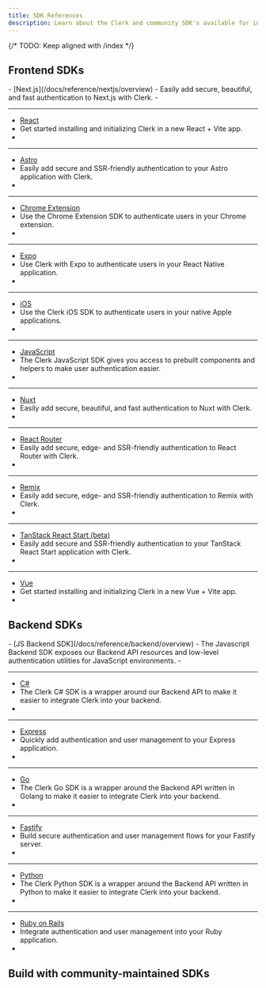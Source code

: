 ```yaml
---
title: SDK References
description: Learn about the Clerk and community SDK's available for integrating Clerk into your application.
---
```


{/* TODO: Keep aligned with /index */}

## Frontend SDKs

<Cards>
  - [Next.js](/docs/reference/nextjs/overview)
  - Easily add secure, beautiful, and fast authentication to Next.js with Clerk.
  - <Icon name="nextjs" />

  ---

  - [React](/docs/reference/react/overview)
  - Get started installing and initializing Clerk in a new React + Vite app.
  - <Icon name="react" />

  ---

  - [Astro](/docs/reference/astro/overview)
  - Easily add secure and SSR-friendly authentication to your Astro application with Clerk.
  - <Icon name="astro" />

  ---

  - [Chrome Extension](/docs/reference/chrome-extension/overview)
  - Use the Chrome Extension SDK to authenticate users in your Chrome extension.
  - <Icon name="chrome" />

  ---

  - [Expo](/docs/reference/expo/overview)
  - Use Clerk with Expo to authenticate users in your React Native application.
  - <Icon name="expo" />

  ---

  - [iOS](/docs/reference/ios/overview)
  - Use the Clerk iOS SDK to authenticate users in your native Apple applications.
  - <Icon name="apple" />

  ---

  - [JavaScript](/docs/reference/javascript/overview)
  - The Clerk JavaScript SDK gives you access to prebuilt components and helpers to make user authentication easier.
  - <Icon name="javascript" />

  ---

  - [Nuxt](/docs/reference/nuxt/overview)
  - Easily add secure, beautiful, and fast authentication to Nuxt with Clerk.
  - <Icon name="nuxt" />

  ---

  - [React Router](/docs/reference/react-router/overview)
  - Easily add secure, edge- and SSR-friendly authentication to React Router with Clerk.
  - <Icon name="react-router" />

  ---

  - [Remix](/docs/reference/remix/overview)
  - Easily add secure, edge- and SSR-friendly authentication to Remix with Clerk.
  - <Icon name="remix" />

  ---

  - [TanStack React Start (beta)](/docs/reference/tanstack-react-start/overview)
  - Easily add secure and SSR-friendly authentication to your TanStack React Start application with Clerk.
  - <Icon name="tanstack" />

  ---

  - [Vue](/docs/reference/vue/overview)
  - Get started installing and initializing Clerk in a new Vue + Vite app.
  - <Icon name="vue" />
</Cards>

## Backend SDKs

<Cards>
  - [JS Backend SDK](/docs/reference/backend/overview)
  - The Javascript Backend SDK exposes our Backend API resources and low-level authentication utilities for JavaScript environments.
  - <Icon name="clerk" />

  ---

  - [C#](https://github.com/clerk/clerk-sdk-csharp/blob/main/README.md)
  - The Clerk C# SDK is a wrapper around our Backend API to make it easier to integrate Clerk into your backend.
  - <Icon name="c-sharp" />

  ---

  - [Express](/docs/reference/express/overview)
  - Quickly add authentication and user management to your Express application.
  - <Icon name="expressjs" />

  ---

  - [Go](/docs/reference/go/overview)
  - The Clerk Go SDK is a wrapper around the Backend API written in Golang to make it easier to integrate Clerk into your backend.
  - <Icon name="go" />

  ---

  - [Fastify](/docs/reference/fastify/overview)
  - Build secure authentication and user management flows for your Fastify server.
  - <Icon name="fastify" />

  ---

  - [Python](https://github.com/clerk/clerk-sdk-python/blob/main/README.md)
  - The Clerk Python SDK is a wrapper around the Backend API written in Python to make it easier to integrate Clerk into your backend.
  - <Icon name="python" />

  ---

  - [Ruby on Rails](/docs/reference/ruby/overview)
  - Integrate authentication and user management into your Ruby application.
  - <Icon name="ruby" />
</Cards>

## Build with community-maintained SDKs

<Include src="_partials/community-sdks" />

<Include src="_partials/help" />
